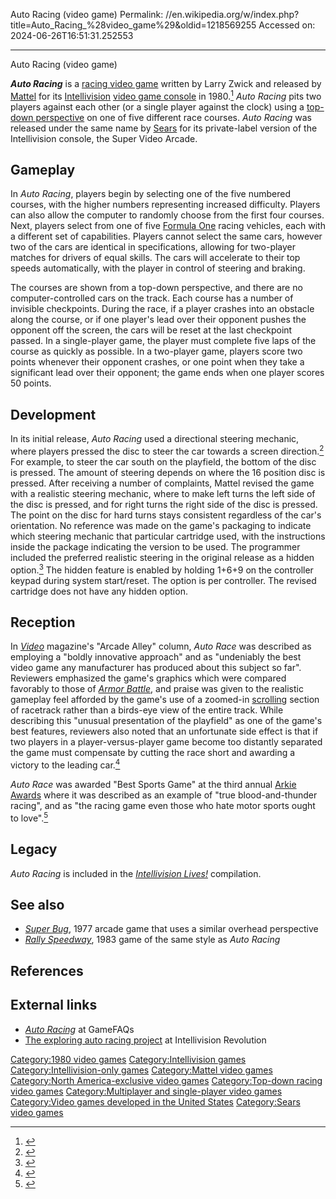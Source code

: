Auto Racing (video game)
Permalink: //en.wikipedia.org/w/index.php?title=Auto_Racing_%28video_game%29&oldid=1218569255
Accessed on: 2024-06-26T16:51:31.252553



------
Auto Racing (video game)
{{short description|1980 racing video game}}
{{distinguish|Mattel Auto Race}}
{{More citations needed|date=May 2015}}
{{Infobox video game
| title = Auto Racing 
| image = AutoRacingNABoxArtIntellivision.jpg
| caption = 
| developer = [[APh Technological Consulting]]
| publisher = [[Mattel|Mattel Electronics]]<br>[[Sears]]
| designer = Larry Zwick<ref name="giantlist">{{cite web |last1=Hague |first1=James |title=The Giant List of Classic Game Programmers |url=https://dadgum.com/giantlist/}}</ref>
| released = {{vgrelease|NA|October 3, 1980<ref>{{Cite web|url=https://history.blueskyrangers.com/mattelelectronics/games/autoracing.html|title = Auto Racing}}</ref>}}
| genre = [[Racing game|Racing]]
| modes = [[Single-player video game|Single-player]], [[Multiplayer video game|multiplayer]]
| platforms = [[Intellivision]]
}}

'''''Auto Racing''''' is a [[racing video game]] written by Larry Zwick and released by [[Mattel]] for its [[Intellivision]] [[video game console]] in 1980.<ref>{{cite web|url=http://intellivisionlives.com/credits.php|title=Official Intellivision Classic Videogame Website|website=intellivisionlives.com|access-date=2016-11-04|archive-url=https://web.archive.org/web/20160830093459/http://www.intellivisionlives.com/credits.php|archive-date=2016-08-30|url-status=dead}}</ref> ''Auto Racing'' pits two players against each other (or a single player against the clock) using a [[top-down perspective]] on one of five different race courses. ''Auto Racing'' was released under the same name by [[Sears]] for its private-label version of the Intellivision console, the Super Video Arcade.

==Gameplay==
In ''Auto Racing'', players begin by selecting one of the five numbered courses, with the higher numbers representing increased difficulty. Players can also allow the computer to randomly choose from the first four courses. Next, players select from one of five [[Formula One]] racing vehicles, each with a different set of capabilities. Players cannot select the same cars, however two of the cars are identical in specifications, allowing for two-player matches for drivers of equal skills. The cars will accelerate to their top speeds automatically, with the player in control of steering and braking.

The courses are shown from a top-down perspective, and there are no computer-controlled cars on the track. Each course has a number of invisible checkpoints. During the race, if a player crashes into an obstacle along the course, or if one player's lead over their opponent pushes the opponent off the screen, the cars will be reset at the last checkpoint passed. In a single-player game, the player must complete five laps of the course as quickly as possible. In a two-player game, players score two points whenever their opponent crashes, or one point when they take a significant lead over their opponent; the game ends when one player scores 50 points.

==Development==
In its initial release, ''Auto Racing'' used a directional steering mechanic, where players pressed the disc to steer the car towards a screen direction.<ref>{{cite web|url=http://www.intvfunhouse.com/games/auto.php|title=INTV Funhouse - Auto Racing|first=Steven A.|last=Orth|website=www.intvfunhouse.com}}</ref> For example, to steer the car south on the playfield, the bottom of the disc is pressed. The amount of steering depends on where the 16 position disc is pressed. After receiving a number of complaints, Mattel revised the game with a realistic steering mechanic, where to make left turns the left side of the disc is pressed, and for right turns the right side of the disc is pressed. The point on the disc for hard turns stays consistent regardless of the car's orientation. No reference was made on the game's packaging to indicate which steering mechanic that particular cartridge used, with the instructions inside the package indicating the version to be used. The programmer included the preferred realistic steering in the original release as a hidden option.<ref>{{Cite web |url=https://beta.groups.yahoo.com/neo/groups/intvprog/conversations/messages/215 |title=Yahoo! Groups |access-date=2016-11-04 |archive-url=https://web.archive.org/web/20161104142129/https://beta.groups.yahoo.com/neo/groups/intvprog/conversations/messages/215 |archive-date=2016-11-04 |url-status=dead}}</ref> The hidden feature is enabled by holding 1+6+9 on the controller keypad during system start/reset. The option is per controller. The revised cartridge does not have any hidden option.

==Reception==
In ''[[Video (magazine)|Video]]'' magazine's "Arcade Alley" column, ''Auto Race'' was described as employing a "boldly innovative approach" and as "undeniably the best video game any manufacturer has produced about this subject so far". Reviewers emphasized the game's graphics which were compared favorably to those of ''[[Armor Battle]]'', and praise was given to the realistic gameplay feel afforded by the game's use of a zoomed-in [[Scrolling#Video games|scrolling]] section of racetrack rather than a birds-eye view of the entire track. While describing this "unusual presentation of the playfield" as one of the game's best features, reviewers also noted that an unfortunate side effect is that if two players in a player-versus-player game become too distantly separated the game must compensate by cutting the race short and awarding a victory to the leading car.<ref name=kunkel81>{{cite journal |last1= Kunkel |first1= Bill |author-link1= Bill Kunkel (gaming)|last2= Laney, Jr. |first2= Frank |author-link2= Arnie Katz|date= November 1981 |title= Arcade Alley: A Sports Trio from Mattel |journal= [[Video (magazine)|Video]]|publisher= Reese Communications|volume= 5|issue= 8|pages= 28 and 86|issn= 0147-8907}}</ref>{{rp|28}}

''Auto Race'' was awarded "Best Sports Game" at the third annual [[Arkie Awards]] where it was described as an example of "true blood-and-thunder racing", and as "the racing game even those who hate motor sports ought to love".<ref name=kunkel82>{{cite journal |last1= Kunkel |first1= Bill |author-link1= Bill Kunkel (gaming)|last2= Laney, Jr. |first2= Frank |author-link2= Arnie Katz|date= January 1982 |title= Arcade Alley: The Third Annual Arcade Awards |journal= [[Video (magazine)|Video]]|publisher= Reese Communications|volume= 5|issue= 10|pages= 28, 76–77|issn= 0147-8907}}</ref>{{rp|76}}

==Legacy==
''Auto Racing'' is included in the ''[[Intellivision Lives!]]'' compilation.

==See also==
* ''[[Super Bug (video game)|Super Bug]]'', 1977 arcade game that uses a similar overhead perspective
* ''[[Rally Speedway]]'', 1983 game of the same style as ''Auto Racing''

==References==
{{reflist}}

==External links==
* [http://www.gamefaqs.com/intellivision/576722-auto-racing ''Auto Racing''] at GameFAQs
* [http://www.intellivisionrevolution.com/entries/intellivision-gameplay-videos/the-exploring-auto-racing-project The exploring auto racing project] at Intellivision Revolution

[[Category:1980 video games]]
[[Category:Intellivision games]]
[[Category:Intellivision-only games]]
[[Category:Mattel video games]]
[[Category:North America-exclusive video games]]
[[Category:Top-down racing video games]]
[[Category:Multiplayer and single-player video games]]
[[Category:Video games developed in the United States]]
[[Category:Sears video games]]